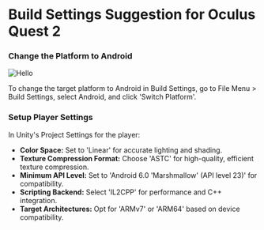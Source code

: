 
# Build Settings Suggestion for Oculus Quest 2

### **Change the Platform to Android**

<div style={{ display: 'flex', justifyContent: 'center', alignItems: 'center' }}>
  <Image src="/build/build.png" alt="Hello" width={500} height={500} />
</div>

To change the target platform to Android in Build Settings, go to File Menu > Build Settings, select Android, and click 'Switch Platform'.

### **Setup Player Settings**

In Unity's Project Settings for the player:

- **Color Space:** Set to 'Linear' for accurate lighting and shading.
- **Texture Compression Format:** Choose 'ASTC' for high-quality, efficient texture compression.
- **Minimum API Level:** Set to 'Android 6.0 'Marshmallow' (API level 23)' for compatibility.
- **Scripting Backend:** Select 'IL2CPP' for performance and C++ integration.
- **Target Architectures:** Opt for 'ARMv7' or 'ARM64' based on device compatibility.
